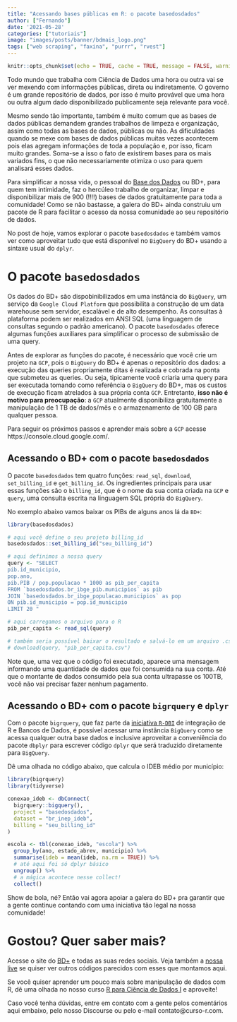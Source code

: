 ```yaml
---
title: "Acessando bases públicas em R: o pacote basedosdados"
author: ["Fernando"] 
date: '2021-05-28'
categories: ["tutoriais"] 
image: "images/posts/banner/bdmais_logo.png"
tags: ["web scraping", "faxina", "purrr", "rvest"]
---
```


```r
knitr::opts_chunk$set(echo = TRUE, cache = TRUE, message = FALSE, warning = FALSE)
```

Todo mundo que trabalha com Ciência de Dados uma hora ou outra vai se ver mexendo com informações públicas, direta ou indiretamente. O governo é um grande repositório de dados, por isso é muito provável que uma hora ou outra algum dado disponibilizado publicamente seja relevante para você.

Mesmo sendo tão importante, também é muito comum que as bases de dados públicas demandem grandes trabalhos de limpeza e organização, assim como todas as bases de dados, públicas ou não. As dificuldades quando se mexe com bases de dados públicas muitas vezes acontecem pois elas agregam informações de toda a população e, por isso, ficam muito grandes. Soma-se a isso o fato de existirem bases para os mais variados fins, o que não necessariamente otimiza o uso para quem analisará esses dados.

Para simplificar a nossa vida, o pessoal do [Base dos Dados](https://basedosdados.org/) ou BD+, para quem tem intimidade, faz o hercúleo trabalho de organizar, limpar e disponibilizar mais de 900 (!!!!) bases de dados gratuitamente para toda a comunidade! Como se não bastasse, a galera do BD+ ainda construiu um pacote de R para facilitar o acesso da nossa comunidade ao seu repositório de dados.

No post de hoje, vamos explorar o pacote `basedosdados` e também vamos ver como aproveitar tudo que está disponível no `BigQuery` do BD+ usando a sintaxe usual do `dplyr`.

# O pacote `basedosdados`

Os dados do BD+ são dispobinibilizados em uma instância do `BigQuery`, um serviço da `Google Cloud Platform` que possibilita a construção de um data warehouse sem servidor, escalável e de alto desempenho. As consultas à plataforma podem ser realizados em ANSI SQL (uma linguagem de consultas segundo o padrão americano). O pacote `basedosdados` oferece algumas funções auxiliares para simplificar o processo de submissão de uma query. 

Antes de explorar as funções do pacote, é necessário que você crie um projeto na `GCP`, pois o `BigQuery` do BD+ é apenas o repositório dos dados: a execução das queries propriamente ditas é realizada e cobrada na ponta que submeteu as queries. Ou seja, tipicamente você criaria uma query para ser executada tomando como referência o  `BigQuery` do BD+, mas os custos de execução ficam atrelados à sua própria conta `GCP`. Entretanto, **isso não é motivo para preocupação**: a `GCP` atualmente disponibiliza gratuitamente a manipulação de 1 TB de dados/mês e o armazenamento de 100 GB para qualquer pessoa. 

Para seguir os próximos passos e aprender mais sobre a `GCP` acesse https://console.cloud.google.com/.

## Acessando o BD+ com o pacote `basedosdados`

O pacote `basedosdados` tem quatro funções: `read_sql`, `download`, `set_billing_id` e `get_billing_id`. Os ingredientes principais para usar essas funções são o `billing_id`, que é o nome da sua conta criada na `GCP` e `query`, uma consulta escrita na linguagem SQL própria do `BigQuery`. 

No exemplo abaixo vamos baixar os PIBs de alguns anos lá da `BD+`:

```r
library(basedosdados)

# aqui você define o seu projeto billing_id
basedosdados::set_billing_id("seu_billing_id")

# aqui definimos a nossa query
query <- "SELECT
pib.id_municipio,
pop.ano,
pib.PIB / pop.populacao * 1000 as pib_per_capita
FROM `basedosdados.br_ibge_pib.municipios` as pib
JOIN `basedosdados.br_ibge_populacao.municipios` as pop
ON pib.id_municipio = pop.id_municipio
LIMIT 20 "

# aqui carregamos o arquivo para o R
pib_per_capita <- read_sql(query)

# também seria possível baixar o resultado e salvá-lo em um arquivo .csv
# download(query, "pib_per_capita.csv")
```

Note que, uma vez que o código foi executado, aparece uma mensagem informando uma quantidade de dados que foi consumida na sua conta. Até que o montante de dados consumido pela sua conta ultrapasse os 100TB, você não vai precisar fazer nenhum pagamento.

## Acessando o BD+ com o pacote `bigrquery` e `dplyr`

Com o pacote `bigrquery`, que faz parte da [iniciativa `R-DBI`](https://www.r-dbi.org/) de integração de R e Bancos de Dados, é possível acessar uma instância `BigQuery` como se acessa qualquer outra base dados e inclusive aproveitar a conveniência do pacote `dbplyr` para escrever código `dplyr` que será traduzido diretamente para `BigQuery`.

Dê uma olhada no código abaixo, que calcula o IDEB médio por município:

```r
library(bigrquery)
library(tidyverse)

conexao_ideb <- dbConnect(
  bigrquery::bigquery(),
  project = "basedosdados",
  dataset = "br_inep_ideb",
  billing = "seu_billing_id"
)

escola <- tbl(conexao_ideb, "escola") %>%
  group_by(ano, estado_abrev, municipio) %>%
  summarise(ideb = mean(ideb, na.rm = TRUE)) %>%
  # até aqui foi só dplyr básico
  ungroup() %>%
  # a mágica acontece nesse collect!
  collect()
```

Show de bola, né? Então vai agora apoiar a galera do BD+ pra garantir que a gente continue contando com uma iniciativa tão legal na nossa comunidade! 

# Gostou? Quer saber mais?

Acesse o site do [BD+](https://basedosdados.org/) e todas as suas redes sociais. Veja também a [nossa live](https://www.youtube.com/watch?v=8D4jK-YCxLU&t=3489s) se quiser ver outros códigos parecidos com esses que montamos aqui.

Se você quiser aprender um pouco mais sobre manipulação de dados com R, dê uma olhada no nosso curso [R para Ciência de Dados I](https://curso-r.com/cursos/r4ds-1/) e aproveite!

Caso você tenha dúvidas, entre em contato com a gente pelos comentários aqui embaixo, pelo nosso Discourse ou pelo e-mail contato@curso-r.com. 
